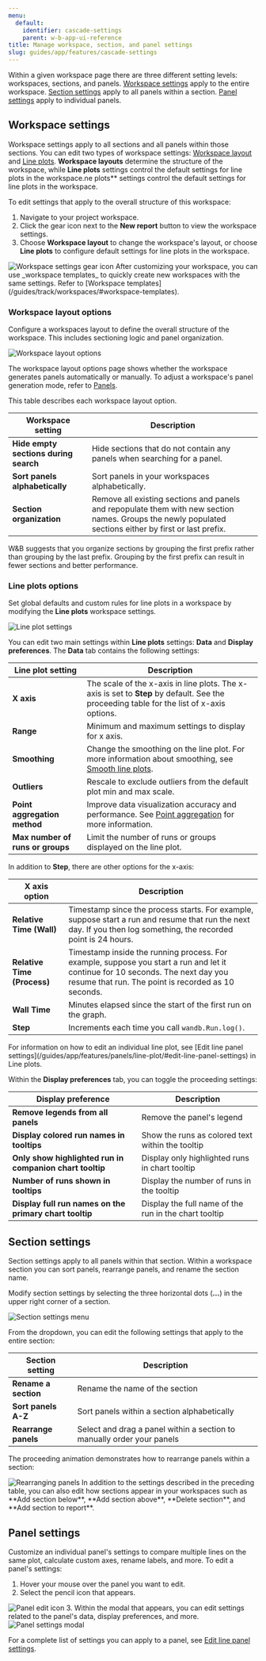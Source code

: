 ```yaml
---
menu:
  default:
    identifier: cascade-settings
    parent: w-b-app-ui-reference
title: Manage workspace, section, and panel settings
slug: guides/app/features/cascade-settings
---
```


Within a given workspace page there are three different setting levels: workspaces, sections, and panels. [Workspace settings](#workspace-settings) apply to the entire workspace. [Section settings](#section-settings) apply to all panels within a section. [Panel settings](#panel-settings) apply to individual panels. 

## Workspace settings

Workspace settings apply to all sections and all panels within those sections. You can edit two types of workspace settings: [Workspace layout](#workspace-layout-options) and [Line plots](#line-plots-options). **Workspace layouts** determine the structure of the workspace, while **Line plots** settings control the default settings for line plots in the workspace.ne plots** settings control the default settings for line plots in the workspace.

To edit settings that apply to the overall structure of this workspace:

1. Navigate to your project workspace.
2. Click the gear icon next to the **New report** button to view the workspace settings.
3. Choose **Workspace layout** to change the workspace's layout, or choose **Line plots** to configure default settings for line plots in the workspace.
<Frame>
    <img src="/images/app_ui/workspace_settings.png" alt="Workspace settings gear icon"  />
</Frame>

<Note>
After customizing your workspace, you can use _workspace templates_ to quickly create new workspaces with the same settings. Refer to [Workspace templates](/guides/track/workspaces/#workspace-templates).
</Note>

### Workspace layout options

Configure a workspaces layout to define the overall structure of the workspace. This includes sectioning logic and panel organization. 

<Frame>
    <img src="/images/app_ui/workspace_layout_settings.png" alt="Workspace layout options"  />
</Frame>

The workspace layout options page shows whether the workspace generates panels automatically or manually. To adjust a workspace's panel generation mode, refer to [Panels](/guides/app/features/panels/).

This table describes each workspace layout option.

| Workspace setting | Description |
| ----- | ----- |
| **Hide empty sections during search** |  Hide sections that do not contain any panels when searching for a panel.|
| **Sort panels alphabetically** | Sort panels in your workspaces alphabetically. |
| **Section organization** | Remove all existing sections and panels and repopulate them with new section names. Groups the newly populated sections either by first or last prefix. |

<Note>
W&B suggests that you organize sections by grouping the first prefix rather than grouping by the last prefix. Grouping by the first prefix can result in fewer sections and better performance.
</Note>

### Line plots options
Set global defaults and custom rules for line plots in a workspace by modifying the **Line plots** workspace settings.

<Frame>
    <img src="/images/app_ui/workspace_settings_line_plots.png" alt="Line plot settings"  />
</Frame>

You can edit two main settings within **Line plots** settings: **Data** and **Display preferences**. The **Data** tab contains the following settings:


| Line plot setting | Description |
| ----- | ----- |
| **X axis** |  The scale of the x-axis in line plots. The x-axis is set to **Step** by default. See the proceeding table for the list of x-axis options. |
| **Range** |  Minimum and maximum settings to display for x axis. |
| **Smoothing** | Change the smoothing on the line plot. For more information about smoothing, see [Smooth line plots](/guides/app/features/panels/line-plot/smoothing/). |
| **Outliers** | Rescale to exclude outliers from the default plot min and max scale. |
| **Point aggregation method** | Improve data visualization accuracy and performance. See [Point aggregation](/guides/app/features/panels/line-plot/sampling/) for more information. |
| **Max number of runs or groups** | Limit the number of runs or groups displayed on the line plot. |

In addition to **Step**, there are other options for the x-axis:

| X axis option | Description |
| ------------- | ----------- |
| **Relative Time (Wall)**| Timestamp since the process starts. For example, suppose start a run and resume that run the next day. If you then log something, the recorded point is 24 hours.|
| **Relative Time (Process)** | Timestamp inside the running process. For example, suppose you start a run and let it continue for 10 seconds. The next day you resume that run. The point is recorded as 10 seconds. |
| **Wall Time** | Minutes elapsed since the start of the first run on the graph. |
| **Step** | Increments each time you call `wandb.Run.log()`.|



<Note>
For information on how to edit an individual line plot, see [Edit line panel settings](/guides/app/features/panels/line-plot/#edit-line-panel-settings) in Line plots.
</Note>


Within the **Display preferences** tab, you can toggle the proceeding settings:

| Display preference | Description |
| ----- | ----- |
| **Remove legends from all panels** | Remove the panel's legend |
| **Display colored run names in tooltips** | Show the runs as colored text within the tooltip |
| **Only show highlighted run in companion chart tooltip** | Display only highlighted runs in chart tooltip |
| **Number of runs shown in tooltips** | Display the number of runs in the tooltip |
| **Display full run names on the primary chart tooltip**| Display the full name of the run in the chart tooltip |




## Section settings

Section settings apply to all panels within that section. Within a workspace section you can sort panels, rearrange panels, and rename the section name.

Modify section settings by selecting the three horizontal dots (**...**) in the upper right corner of a section.

<Frame>
    <img src="/images/app_ui/section_settings.png" alt="Section settings menu"  />
</Frame>

From the dropdown, you can edit the following settings that apply to the entire section:

| Section setting | Description |
| ----- | ----- |
| **Rename a section** | Rename the name of the section |
| **Sort panels A-Z** | Sort panels within a section alphabetically |
| **Rearrange panels** | Select and drag a panel within a section to manually order your panels |

The proceeding animation demonstrates how to rearrange panels within a section:

<Frame>
    <img src="/images/app_ui/rearrange_panels.gif" alt="Rearranging panels"  />
</Frame>

<Note>
In addition to the settings described in the preceding table, you can also edit how sections appear in your workspaces such as **Add section below**, **Add section above**, **Delete section**, and **Add section to report**.
</Note>

## Panel settings

Customize an individual panel's settings to compare multiple lines on the same plot, calculate custom axes, rename labels, and more. To edit a panel's settings:

1. Hover your mouse over the panel you want to edit. 
2. Select the pencil icon that appears.
<Frame>
    <img src="/images/app_ui/panel_settings.png" alt="Panel edit icon"  />
</Frame>
3. Within the modal that appears, you can edit settings related to the panel's data, display preferences, and more.
<Frame>
    <img src="/images/app_ui/panel_settings_modal.png" alt="Panel settings modal"  />
</Frame>

For a complete list of settings you can apply to a panel, see [Edit line panel settings](/guides/app/features/panels/line-plot/#edit-line-panel-settings).